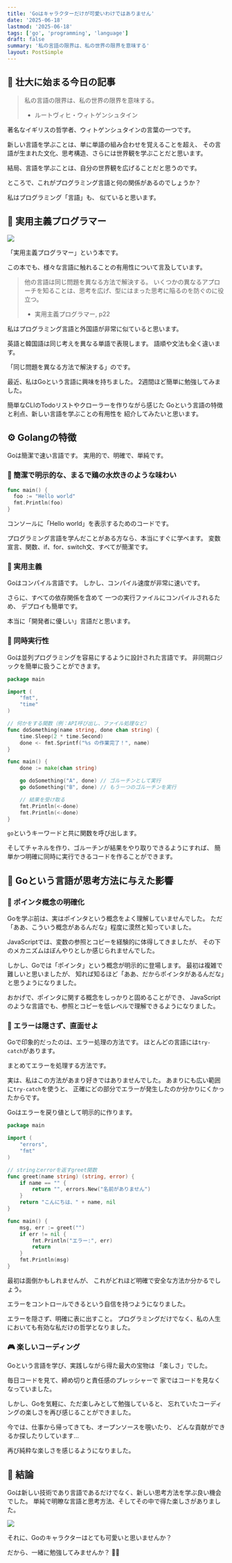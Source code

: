 ```yaml
---
title: 'Goはキャラクターだけが可愛いわけではありません'
date: '2025-06-18'
lastmod: '2025-06-18'
tags: ['go', 'programming', 'language']
draft: false
summary: '私の言語の限界は、私の世界の限界を意味する'
layout: PostSimple
---
```


## 🏁 壮大に始まる今日の記事

> 私の言語の限界は、私の世界の限界を意味する。
>
> - ルートヴィヒ・ウィトゲンシュタイン

著名なイギリスの哲学者、ウィトゲンシュタインの言葉の一つです。

新しい言語を学ぶことは、単に単語の組み合わせを覚えることを超え、
その言語が生まれた文化、思考構造、さらには世界観を学ぶことだと思います。

結局、言語を学ぶことは、自分の世界観を広げることだと思うのです。

ところで、これがプログラミング言語と何の関係があるのでしょうか？

私はプログラミング「言語」も、
似ていると思います。

## 📘 実用主義プログラマー

![](/static/images/cute-go/Pasted_image_20250610072824.png)

「実用主義プログラマー」という本です。

この本でも、様々な言語に触れることの有用性について言及しています。

> 他の言語は同じ問題を異なる方法で解決する。
> いくつかの異なるアプローチを知ることは、思考を広げ、型にはまった思考に陥るのを防ぐのに役立つ。
>
> - 実用主義プログラマー, p22

私はプログラミング言語と外国語が非常に似ていると思います。

英語と韓国語は同じ考えを異なる単語で表現します。
語順や文法も全く違います。

「同じ問題を異なる方法で解決する」のです。

最近、私はGoという言語に興味を持ちました。
2週間ほど簡単に勉強してみました。

簡単なCLIのTodoリストやクローラーを作りながら感じた
Goという言語の特徴と利点、新しい言語を学ぶことの有用性を
紹介してみたいと思います。

## ⚙️ Golangの特徴

Goは簡潔で速い言語です。
実用的で、明確で、単純です。

### 🍲 簡潔で明示的な、まるで鶏の水炊きのような味わい

```go
func main() {
  foo := "Hello world"
  fmt.Println(foo)
}
```

コンソールに「Hello world」を表示するためのコードです。

プログラミング言語を学んだことがある方なら、本当にすぐに学べます。
変数宣言、関数、if、for、switch文、すべてが簡潔です。

### 🚀 実用主義

Goはコンパイル言語です。
しかし、コンパイル速度が非常に速いです。

さらに、すべての依存関係を含めて
一つの実行ファイルにコンパイルされるため、
デプロイも簡単です。

本当に「開発者に優しい」言語だと思います。

### 🧵 同時実行性

Goは並列プログラミングを容易にするように設計された言語です。
非同期ロジックを簡単に扱うことができます。

```go
package main

import (
	"fmt",
	"time"
)

// 何かをする関数（例：API呼び出し、ファイル処理など）
func doSomething(name string, done chan string) {
	time.Sleep(2 * time.Second)
	done <- fmt.Sprintf("%s の作業完了！", name)
}

func main() {
	done := make(chan string)

	go doSomething("A", done) // ゴルーチンとして実行
	go doSomething("B", done) // もう一つのゴルーチンを実行

	// 結果を受け取る
	fmt.Println(<-done)
	fmt.Println(<-done)
}
```

`go`というキーワードと共に関数を呼び出します。

そしてチャネルを作り、ゴルーチンが結果をやり取りできるようにすれば、
簡単かつ明確に同時に実行できるコードを作ることができます。

## 🧠 Goという言語が思考方法に与えた影響

### 📌 ポインタ概念の明確化

Goを学ぶ前は、実はポインタという概念をよく理解していませんでした。
ただ「ああ、こういう概念があるんだな」程度に漠然と知っていました。

JavaScriptでは、変数の参照とコピーを経験的に体得してきましたが、
その下のメカニズムはぼんやりとしか感じられませんでした。

しかし、Goでは「ポインタ」という概念が明示的に登場します。
最初は複雑で難しいと思いましたが、
知れば知るほど「ああ、だからポインタがあるんだな」と思うようになりました。

おかげで、ポインタに関する概念をしっかりと固めることができ、
JavaScriptのような言語でも、参照とコピーを低レベルで理解できるようになりました。

### 🧯 エラーは隠さず、直面せよ

Goで印象的だったのは、エラー処理の方法です。
ほとんどの言語には`try-catch`があります。

まとめてエラーを処理する方法です。

実は、私はこの方法があまり好きではありませんでした。
あまりにも広い範囲に`try-catch`を使うと、
正確にどの部分でエラーが発生したのか分かりにくかったからです。

Goはエラーを戻り値として明示的に作ります。

```go
package main

import (
	"errors",
	"fmt"
)

// stringとerrorを返すgreet関数
func greet(name string) (string, error) {
	if name == "" {
		return "", errors.New("名前がありません")
	}
	return "こんにちは、" + name, nil
}

func main() {
	msg, err := greet("")
	if err != nil {
		fmt.Println("エラー:", err)
		return
	}
	fmt.Println(msg)
}
```

最初は面倒かもしれませんが、
これがどれほど明確で安全な方法か分かるでしょう。

エラーをコントロールできるという自信を持つようになりました。

エラーを隠さず、明確に表に出すこと。
プログラミングだけでなく、私の人生においても有効な私だけの哲学となりました。

### 🎮 楽しいコーディング

Goという言語を学び、実践しながら得た最大の宝物は
「楽しさ」でした。

毎日コードを見て、締め切りと責任感のプレッシャーで
家ではコードを見なくなっていました。

しかし、Goを気軽に、ただ楽しみとして勉強していると、
忘れていたコーディングの楽しさを再び感じることができました。

今では、仕事から帰ってきても、オープンソースを覗いたり、
どんな貢献ができるか探したりしています…

再び純粋な楽しさを感じるようになりました。

## 🎯 結論

Goは新しい技術であり言語であるだけでなく、新しい思考方法を学ぶ良い機会でした。
単純で明瞭な言語と思考方法、そしてその中で得た楽しさがありました。

![](/static/images/cute-go/Pasted_image_20250610083919.png)

それに、Goのキャラクターはとても可愛いと思いませんか？

だから、一緒に勉強してみませんか？ 🐹🐹
